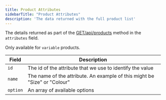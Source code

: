 ```yaml
---
title: Product Attributes 
sidebarTitle: "Product Attributes"
description: 'The data returned with the full product list'
---
```


The details returned as part of the [GET/api/products](/api-reference/endpoint/products) method in the `attributes` field.

Only available for `variable` products.

| Field      | Description                                                                |
| ---------- | -------------------------------------------------------------------------- |
| `id`       | The id of the attribute that we use to identify the value                  |
| `name`     | The name of the attribute. An example of this might be "Size" or "Colour"  |
| `option`   | An array of available options                                              |
